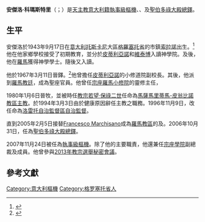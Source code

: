 {{blpsources|time=2019-07-11T10:29:52+00:00}}
{{Infobox Christian leader
| type             = cardinal
| honorific-prefix =
| name             = 安傑洛·科瑪斯特里<br />Angelo Comastri
| honorific-suffix =
| title = {{link-en|聖伯多祿工程處|Fabric of Saint Peter|聖伯多祿工程處主席}}<br />{{link-en|梵蒂岡城國代理主教|Vicar General for Vatican City}}<br />[[聖伯多祿大殿|聖伯多祿大殿總鐸]]
| image = Angelo_Cardinal_Comastri.jpg
| caption = 
| church =
| archdiocese =
| appointed = 2005年2月5日
| enthroned = 
| predecessor = [[Francesco_Marchisano|Francesco Marchisano]]
| successor = 
| other_post=
| ordination = 1967年3月11日
| ordained_by=[[Luigi_Boccadoro|Luigi Boccadoro]]
| consecration = 1990年9月12日
| consecrated_by={{link-en|伯爾納鐸·加汀|Bernardin Gantin}}
| cardinal = 2007年11月24日
| rank = [[樞機|執事級樞機]]
| previous_post = {{unbulleted list|[[天主教馬薩馬里蒂馬-皮翁比諾教區|馬薩馬里蒂馬-皮翁比諾教區主教]]（1990年至1994年）|[[天主教洛雷托自治監督區|洛雷托自治監督區自治監督]]（1996年至2005年）}}
<!---------- Personal details ---------->
| birth_date = {{birth date and age|1943|9|17|df=yes}}
| birth_place = [[意大利|意大利]][[格羅塞托省|格羅塞托省]][[索拉諾_(格羅塞托省)|索拉諾]]
| coat_of_arms=Coat of arms of Angelo Comastri.svg
| religion=天主教
| nationality=意大利
}}
'''安傑洛·科瑪斯特里'''（{{lang-it|Angelo Comastri}}；{{bd|1943年|9月17日|catIdx=Angelo Comastri}}）是[[天主教|天主教]][[意大利人|意大利籍]][[樞機|執事級樞機]]、{{link-en|梵蒂岡城國代理主教|Vicar General for Vatican City}}、{{link-en|聖伯多祿工程處|Fabric of Saint Peter|聖伯多祿工程處主席}}及[[聖伯多祿大殿|聖伯多祿大殿總鐸]]。

==生平==
安傑洛於1943年9月17日在[[意大利|意大利]][[托斯卡尼|托斯卡尼]]大區[[格羅塞托省|格羅塞托省]]的市鎮[[索拉諾_(格羅塞托省)|索拉諾]]出生。<ref name=cardinals>{{cite news|work=The Cardinals of the Holy Roman Church|title=COMASTRI, Angelo|url=http://www.fiu.edu/~mirandas/bios2007.htm#Comastri|accessdate=2014-12-02|archive-date=2018-01-07|archive-url=https://web.archive.org/web/20180107065954/http://www2.fiu.edu/~mirandas/bios2007.htm#Comastri|dead-url=no}}</ref>他在他家鄉學校接受了初期教育，並分於[[皮蒂利亞諾|皮蒂利亞諾]]和[[維泰博|維泰博]]入讀神學院。及後，他在[[羅馬|羅馬]]{{link-en|宗座拉特朗大學|Pontifical Lateran University}}獲得神學學士。隨後又入讀{{link-en|宗座羅馬大修院|Pontifical Roman Major Seminary|宗座羅馬修院}}。

他於1967年3月11日晉鐸。<ref name=hierarchy>{{cite news|work=Catholic-Hierarchy.org|title=Angelo Cardinal Comastri|url=http://www.catholic-hierarchy.org/bishop/bcomastri.html|accessdate=2014-12-02|archive-date=2018-01-24|archive-url=https://web.archive.org/web/20180124195617/http://www.catholic-hierarchy.org/bishop/bcomastri.html|dead-url=no}}</ref>他曾擔任[[皮蒂利亞諾|皮蒂利亞諾]]的小修道院副校長。其後，他派到[[羅馬教廷|羅馬教廷]]，成為聖座{{link-en|主教部|Congregation for Bishops}}官員。他曾任[[宗座羅馬小修院|宗座羅馬小修院]]的靈修主任，

1980年1月6日晉牧，並被時任[[教宗|教宗]][[若望·保祿二世|若望·保祿二世]]任命為[[天主教馬薩馬里蒂馬-皮翁比諾教區|馬薩馬里蒂馬-皮翁比諾教區主教]]。於1994年3月3日由於健康原因辭任主教之職務。1996年11月9日，改任命為[[天主教洛雷托自治監督區|洛雷托自治監督區自治監督]]。

直到2005年2月5日接替[[Francesco_Marchisano|Francesco Marchisano]]成為[[天主教羅馬教區|羅馬教區]]的{{link-en|梵蒂岡城國代理主教|Vicar General for Vatican City}}及{{link-en|聖伯多祿工程處|Fabric of Saint Peter|聖伯多祿工程處主席}}。2006年10月31日，任為[[聖伯多祿大殿|聖伯多祿大殿總鐸]]。

2007年11月24日被任為[[樞機|執事級樞機]]。除了他的主要職責，他還兼任[[宗座學院|宗座學院]]副總裁及{{link-en|封聖部|Congregation for the Causes of Saints}}成員。他曾參與[[2013年教宗選舉秘密會議|2013年教宗選舉秘密會議]]。

==參考文獻==
{{reflist}}

{{樞機團}}
{{Authority control}}
[[Category:意大利樞機|Category:意大利樞機]]
[[Category:格罗塞托省人|Category:格罗塞托省人]]